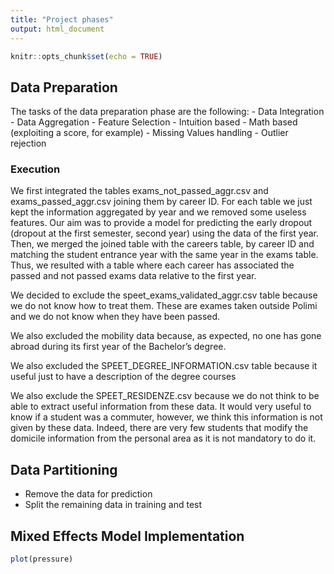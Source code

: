 ```yaml
---
title: "Project phases"
output: html_document
---
```


```r
knitr::opts_chunk$set(echo = TRUE)
```

## Data Preparation
The tasks of the data preparation phase are the following:
- Data Integration 
- Data Aggregation
- Feature Selection
  - Intuition based
  - Math based (exploiting a score, for example)
- Missing Values handling
- Outlier rejection

### Execution
We first integrated the tables exams_not_passed_aggr.csv and exams_passed_aggr.csv joining them by career ID. For each table we just kept the information aggregated by year and we removed some useless features. Our aim was to provide a model for predicting the early dropout (dropout at the first semester, second year) using the data of the first year. 
Then, we merged the joined table with the careers table, by career ID and matching the student entrance year with the same year in the exams table. Thus, we resulted with a table where each career has associated the passed and not passed exams data relative to the first year. 

We decided to exclude the speet_exams_validated_aggr.csv table because we do not know how to treat them. These are exames taken outside Polimi and we do not know when they have been passed. 

We also excluded the mobility data because, as expected, no one has gone abroad during its first year of the Bachelor's degree. 

We also excluded the SPEET_DEGREE_INFORMATION.csv table because it useful just to have a description of the degree courses

We also exclude the SPEET_RESIDENZE.csv because we do not think to be able to extract useful information from these data. It would very useful to know if a student was a commuter, however, we think this information is not given by these data. Indeed, there are very few students that modify the domicile information from the personal area as it is not mandatory to do it. 

## Data Partitioning
- Remove the data for prediction
- Split the remaining data in training and test


## Mixed Effects Model Implementation

```r
plot(pressure)
```


